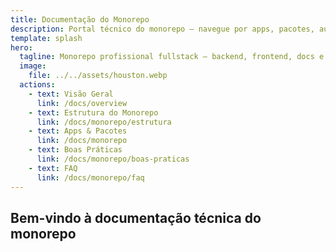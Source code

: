 ```yaml
---
title: Documentação do Monorepo
description: Portal técnico do monorepo — navegue por apps, pacotes, automações e boas práticas.
template: splash
hero:
  tagline: Monorepo profissional fullstack — backend, frontend, docs e automações.
  image:
    file: ../../assets/houston.webp
  actions:
    - text: Visão Geral
      link: /docs/overview
    - text: Estrutura do Monorepo
      link: /docs/monorepo/estrutura
    - text: Apps & Pacotes
      link: /docs/monorepo
    - text: Boas Práticas
      link: /docs/monorepo/boas-praticas
    - text: FAQ
      link: /docs/monorepo/faq
---
```




## Bem-vindo à documentação técnica do monorepo

<CardGrid stagger>
  <LinkCard
    title="Visão Geral"
    href="overview"
    icon="dashboard"
    description="Entenda a proposta, arquitetura e principais recursos do monorepo."
  />
  <LinkCard
    title="Estrutura do Monorepo"
    href="monorepo/estrutura"
    icon="folder"
    description="Veja como apps, pacotes e automações se organizam."
  />
  <LinkCard
    title="Apps"
    href="frontend-structure"
    icon="rocket"
    description="Frontend (Next.js) e Backend (NestJS) — estrutura, exemplos e dicas."
  />
  <LinkCard
    title="Pacotes & Configs"
    href="packages/ui"
    icon="package"
    description="Componentes, configs e utilitários compartilhados."
  />
  <LinkCard
    title="Automação & Scripts"
    href="monorepo/automacoes"
    icon="bolt"
    description="CI/CD, scripts pós-clone, integrações e dicas de automação."
  />
  <LinkCard
    title="Boas Práticas"
    href="monorepo/boas-praticas"
    icon="check"
    description="Dicas para manter o monorepo saudável, produtivo e escalável."
  />
  <LinkCard
    title="FAQ"
    href="monorepo/faq"
    icon="help"
    description="Perguntas frequentes e soluções para dúvidas comuns."
  />
  <LinkCard
    title="Contribuição"
    href="contributing"
    icon="edit"
    description="Como contribuir, abrir PRs e seguir o fluxo de desenvolvimento."
  />
</CardGrid>
